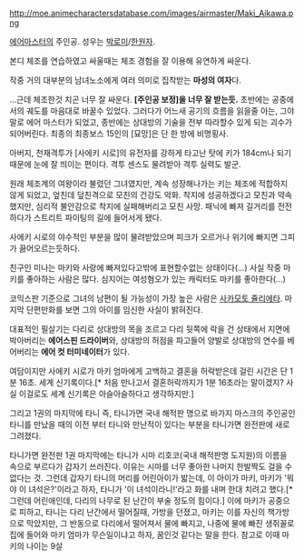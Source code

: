 http://moe.animecharactersdatabase.com/images/airmaster/Maki_Aikawa.png

[[에어마스터]]의 주인공. 성우는 [[박로미]]/[[한채언|한원자]].

본디 체조를 연습하였고 싸울때는 체조 경험을 잘 이용해 유연하게 싸운다.

작중 거의 대부분의 남녀노소에게 여러 의미로 집착받는 '''마성의 여자'''다. 

…근데 체조한것 치곤 너무 잘 싸운다.
'''[주인공 보정]을 너무 잘 받는듯.''' 초반에는 공중에서의 궤도를 마음대로 바꿀수 있었다. 그러다가 어느새 공기의 흐름을 읽을줄 아는, 그야말로 에어 마스터가 되었고, 종반에는 상대방의 기술을 전부 따라할수 있게 되는 괴수가 되어버린다.
최종의 최종보스 15인의 [묘망]은 단 한 방에 비명횡사.

아버지, 천재격투가 [사에키 시로]의 유전자를 강하게 타고난 탓에 키가 184cm나 되기 때문에 눈에 잘 띄이는 편이다. 격투 센스도 물려받아 격투 실력도 발군.

원래 체조계의 여왕이라 불렸던 그녀였지만, 계속 성장해나가는 키는 체조에 적합하지 않게 되었고, 엎친데 덮친격으로 모친의 건강도 악화. 착지에 성공하겠다고 모친과 약속했지만, 심리적 불안감으로 착지에 실패해버리고 모친 사망. 패닉에 빠져 길거리를 전전하다가 스트리트 파이팅의 길에 들어서게 됐다.

사에키 시로의 야수적인 부분을 많이 물려받았으며 피크가 오르거나 위기에 빠지면 그피가 끓어오르는듯하다.

친구인 미나는 마키와 사랑에 빠져있다고밖에 표현할수없는 상태이다(...) 사실 작중 마키를 좋아하는 사람은 많다. 심지어는 여성혐오가 있는 캐릭터도 마키를 좋아한다(...)

코믹스판 기준으로 그녀의 남편이 될 가능성이 가장 높은 사람은 [[사카모토 쥴리에타]]. 마지막 단편만화를 보면 그의 아이를 임신한 사실이 밝혀진다.

대표적인 필살기는 다리로 상대방의 목을 조르고 다리 뒷쪽에 락을 건 상태에서 지면에 박아버리는 '''에어스핀 드라이버'''와, 상대방의 허점을 파고들어 양발로 상대방의 연수를 베어버리는 '''에어 컷 터미네이터'''가 있다.


여담이지만 사에키 시로가 마키 엄마에게 고백하고 결혼을 허락받은데 걸린 시간은 단 1분 16초. 세계 신기록이다.[* 처음 만나고서 결혼허락까지가 1분 16초라는 말이겠지? 사실 이걸로도 세계 신기록은 아슬아슬하다고 생각하지만.]

그리고 1권의 마지막에 타니 즉, 타니가면 국내 해적판 명으로 바가지 마스크의 주인공인 타니를 만났을 때의 이전 부터 타니와 만난적이 있다는 부분을 타니가면 완전판에 새로 그려졌다.

타니가면 완전판 1권 마지막에는 타니가 시마 리호코(국내 해적판명 도지원)의 이름을 속으로 부르다가 갑자기 쓰러진다. 이유는 시마를 너무 좋아한 나머지 한발짝도 걸을 수 없다는 것. 그런데 갑자기 타니의 머리를 어린아이가 밟는데, 이 아이가 마키, 마키가 '뭐야 이 녀석은?'이라고 하자, 타니가 '이 녀석이라니!'라고 화를 내며 한대 치려고 했다.[* 그런데 어린애인데, 다리의 나무로 된 난간이 부술 정도의 힘이다.] 이에 마키가 공중으로 피하고, 타니는 다리 난간에서 떨어질때, 가방을 던졌고, 마키는 이를 자신의 책가방으로 막았지만, 그 반동으로 다리에서 떨어져서 물에 빠지고, 나중에 물에 빠진 생쥐꼴로 집에 들어와 마키 엄마가 무슨일이냐고 하자, 꿈인것 같다는 말을 한다. 참고로 이때 마키의 나이는 9살
